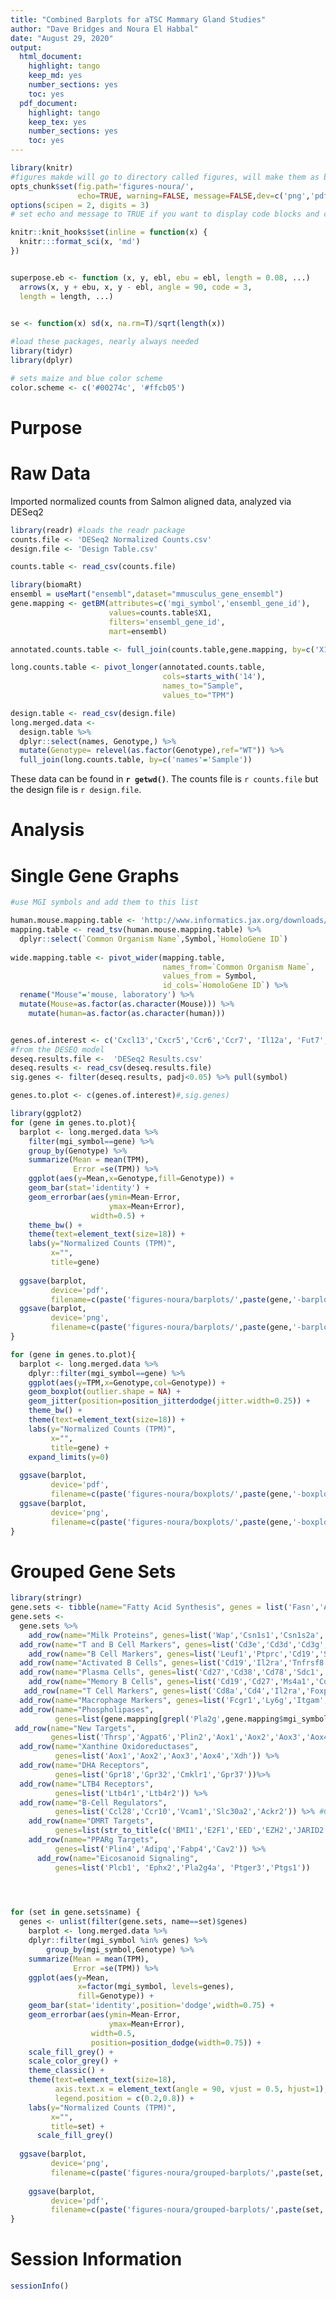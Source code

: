 ```yaml
---
title: "Combined Barplots for aTSC Mammary Gland Studies"
author: "Dave Bridges and Noura El Habbal"
date: "August 29, 2020"
output:
  html_document:
    highlight: tango
    keep_md: yes
    number_sections: yes
    toc: yes
  pdf_document:
    highlight: tango
    keep_tex: yes
    number_sections: yes
    toc: yes
---
```


```r
library(knitr)
#figures makde will go to directory called figures, will make them as both png and pdf files 
opts_chunk$set(fig.path='figures-noura/',
               echo=TRUE, warning=FALSE, message=FALSE,dev=c('png','pdf'))
options(scipen = 2, digits = 3)
# set echo and message to TRUE if you want to display code blocks and code output respectively

knitr::knit_hooks$set(inline = function(x) {
  knitr:::format_sci(x, 'md')
})


superpose.eb <- function (x, y, ebl, ebu = ebl, length = 0.08, ...)
  arrows(x, y + ebu, x, y - ebl, angle = 90, code = 3,
  length = length, ...)

  
se <- function(x) sd(x, na.rm=T)/sqrt(length(x))

#load these packages, nearly always needed
library(tidyr)
library(dplyr)

# sets maize and blue color scheme
color.scheme <- c('#00274c', '#ffcb05')
```

# Purpose

# Raw Data

Imported normalized counts from Salmon aligned data, analyzed via DESeq2

```r
library(readr) #loads the readr package
counts.file <- 'DESeq2 Normalized Counts.csv'
design.file <- 'Design Table.csv'

counts.table <- read_csv(counts.file) 

library(biomaRt)
ensembl = useMart("ensembl",dataset="mmusculus_gene_ensembl")
gene.mapping <- getBM(attributes=c('mgi_symbol','ensembl_gene_id'),
                      values=counts.table$X1,
                      filters='ensembl_gene_id',
                      mart=ensembl)

annotated.counts.table <- full_join(counts.table,gene.mapping, by=c('X1'='ensembl_gene_id'))

long.counts.table <- pivot_longer(annotated.counts.table,
                                  cols=starts_with('14'),
                                  names_to="Sample",
                                  values_to="TPM")

design.table <- read_csv(design.file)
long.merged.data <- 
  design.table %>%
  dplyr::select(names, Genotype,) %>%
  mutate(Genotype= relevel(as.factor(Genotype),ref="WT")) %>%
  full_join(long.counts.table, by=c('names'='Sample'))
```

These data can be found in **`r getwd()`**.  The counts file is `r counts.file` but the design file is `r design.file`.

# Analysis

# Single Gene Graphs

```r
#use MGI symbols and add them to this list

human.mouse.mapping.table <- 'http://www.informatics.jax.org/downloads/reports/HOM_MouseHumanSequence.rpt'
mapping.table <- read_tsv(human.mouse.mapping.table) %>%
  dplyr::select(`Common Organism Name`,Symbol,`HomoloGene ID`) 
  
wide.mapping.table <- pivot_wider(mapping.table,
                                  names_from=`Common Organism Name`,
                                  values_from = Symbol,
                                  id_cols=`HomoloGene ID`) %>%
  rename("Mouse"='mouse, laboratory') %>%
  mutate(Mouse=as.factor(as.character(Mouse))) %>%
    mutate(human=as.factor(as.character(human)))


genes.of.interest <- c('Cxcl13','Cxcr5','Ccr6','Ccr7', 'Il12a', 'Fut7', 'Tnfsf14', 'Cr2', 'Azgp1','Aicda', 'Lef1', 'Cd19', 'Cd22', 'Siglecg','Foxp3', 'Cxcr5', 'Ntrk1', 'Sstr4', 'Pla2g2d', 'Pla2g5', 'Pla2g3','Pla2g4f','Pla2g6', 'Cyp4f18', 'Agtr2', 'Fabp3', 'Zan', 'Cntnap2', 'Foxp3', 'Pax5','Il10', 'Pcdha10','Cnr2', 'Kcna1', 'Azgp1', 'Lef1', 'Cd79a','Cd3d', 'Cd247', 'Cd4', 'Cd3g', 'Cd28', 'Cd3e', 'Ccr7', 'Lck', 'Blk', 'Itk', 'Syk', 'Myoz2', 'Mypn', 'Mybph', 'Myom2', 'Myh8', 'Myh7', 'Myh4', 'Myh1', 'Myl2','Myl1', 'MYPF', 'Acta1','Ryr1','Csrp3','Prkag3', 'Tnnt2','Tnnt3', 'Acaca', 'Srebf1', 'Acly', 'Fasn', 'Rps6kb1', 'Eif4ebp1', 'Acat1','Akt1', 'Rps14', 'Plin1', 'Plin2',  'Fabp4', 'Dgat1', 'Dgat2', 'Lpl', 'Pnpla2', 'Gpat3', 'Acsl1', 'Acsl3', 'Acsl4', 'Acsl5', 'Acsl6', 'Elovl1', 'Elovl2', 'Elovl3', 'Elovl4', 'Elovl5', 'Elovl6', 'Elovl7', 'Scd1', 'Scd2', 'Scd3', 'Scd4', 'Fads1', 'Fads2','Fads2b','Fads3','Fads6', 'Mfsd2a', 'Mfsd6', 'Mfsd8', 'Mfs10', 'Mfsd14a', 'Mfsd14b', 'Cyp2d34', 'Cyp4f18', 'Cyp1a2', 'Cyp2c50', 'Cyp4a12a', 'Cyp4a12b', 'Cyp2c50') #you can choose any gene name  but by default it show the sig genes , previously this code had c('Fasn','Wap','Csn2','Insr') UNCERTAIN about CNR3 to find homologous if it is pcdha10 or not, used Pcdha10 for mouse which has different homologene ID number that that of humans; MYPF does not exist as a gene (possible typo? when indeed it is MYLF?); 
#from the DESEQ model
deseq.results.file <-  'DESeq2 Results.csv'
deseq.results <- read_csv(deseq.results.file)
sig.genes <- filter(deseq.results, padj<0.05) %>% pull(symbol)

genes.to.plot <- c(genes.of.interest)#,sig.genes)
```

```r
library(ggplot2)
for (gene in genes.to.plot){
  barplot <- long.merged.data %>%
    filter(mgi_symbol==gene) %>%
    group_by(Genotype) %>%
    summarize(Mean = mean(TPM),
              Error =se(TPM)) %>%
    ggplot(aes(y=Mean,x=Genotype,fill=Genotype)) +
    geom_bar(stat='identity') +
    geom_errorbar(aes(ymin=Mean-Error,
                      ymax=Mean+Error),
                  width=0.5) +
    theme_bw() +
    theme(text=element_text(size=18)) +
    labs(y="Normalized Counts (TPM)",
         x="",
         title=gene)
  
  ggsave(barplot,
         device='pdf',
         filename=c(paste('figures-noura/barplots/',paste(gene,'-barplot.pdf', sep=''), sep=''))) 
  ggsave(barplot, 
         device='png',
         filename=c(paste('figures-noura/barplots/',paste(gene,'-barplot.png', sep=''), sep='')))
}
```

```r
for (gene in genes.to.plot){
  barplot <- long.merged.data %>%
    dplyr::filter(mgi_symbol==gene) %>%
    ggplot(aes(y=TPM,x=Genotype,col=Genotype)) +
    geom_boxplot(outlier.shape = NA) +
    geom_jitter(position=position_jitterdodge(jitter.width=0.25)) +
    theme_bw() +
    theme(text=element_text(size=18)) +
    labs(y="Normalized Counts (TPM)",
         x="",
         title=gene) +
    expand_limits(y=0)
  
  ggsave(barplot,
         device='pdf',
         filename=c(paste('figures-noura/boxplots/',paste(gene,'-boxplot.pdf', sep=''), sep=''))) 
  ggsave(barplot, 
         device='png',
         filename=c(paste('figures-noura/boxplots/',paste(gene,'-boxplot.png', sep=''), sep='')))
}
```

# Grouped Gene Sets

```r
library(stringr)
gene.sets <- tibble(name="Fatty Acid Synthesis", genes = list('Fasn','Acly','Acaca'))
gene.sets <- 
  gene.sets %>% 
    add_row(name="Milk Proteins", genes=list('Wap','Csn1s1','Csn1s2a','Csn1s2b','Csn2','Csn3','Lalba','Ltf')) %>%
  add_row(name="T and B Cell Markers", genes=list('Cd3e','Cd3d','Cd3g','Ptprc','Cd19')) %>% #CD3, CD45(Ptprc), CD19
    add_row(name="B Cell Markers", genes=list('Leuf1','Ptprc','Cd19','Sdc1','Tnfrsf13b','Spn','Cd79a')) %>% #see https://www.novusbio.com/antibody-news/how-to-identify-b-cell-subsets-using-flow-cytometry CD45(Leufr), CD45R/B220(Ptprc), CD19, CD138(Sdc1), TACI(Tnfrsf13b), CD43(Spn)
  add_row(name="Activated B Cells", genes=list('Cd19','Il2ra','Tnfrsf8')) %>%
  add_row(name="Plasma Cells", genes=list('Cd27','Cd38','Cd78','Sdc1','Slamf7','Il6')) %>%  
    add_row(name="Memory B Cells", genes=list('Cd19','Cd27','Ms4a1','Cd40','Cd80','	Pdcd1lg2','Cxcr3','Cxcr5','Cxcr6')) %>%  
   add_row(name="T Cell Markers", genes=list('Cd8a','Cd4','Il2ra','Foxp3','Il7r')) %>% #CD8 (Killer), CD4 (helper), CD25(Il2ra)/FoxP3,CD127(Il7r) Tregs)
  add_row(name="Macrophage Markers", genes=list('Fcgr1','Ly6g','Itgam','Itgax','Csf1r')) %>% #CD64=Fcgr1,CD11B=Itgam,CD11C=Itgax, CD115=Csf1r 
  add_row(name="Phospholipases",
          genes=list(gene.mapping[grepl('Pla2g',gene.mapping$mgi_symbol),]$mgi_symbol)) %>%
 add_row(name="New Targets",
         genes=list('Thrsp','Agpat6','Plin2','Aox1','Aox2','Aox3','Aox4','Btn1a1','Btn1a2')) %>%
  add_row(name="Xanthine Oxidoreductases",
          genes=list('Aox1','Aox2','Aox3','Aox4','Xdh')) %>%
  add_row(name="DHA Receptors",
          genes=list('Gpr18','Gpr32','Cmklr1','Gpr37'))%>%
  add_row(name="LTB4 Receptors",
          genes=list('Ltb4r1','Ltb4r2')) %>%
  add_row(name="B-Cell Regulators",
          genes=list('Ccl28','Ccr10','Vcam1','Slc30a2','Ackr2')) %>% #CCL28 binds to CCR10 on B-cells (see http://dx.doi.org/10.1007/s10911-010-9188-7 and its ref45). VCAM-1 blocking decreases IgA secretion (ref 52)
    add_row(name="DMRT Targets",
          genes=list(str_to_title(c('BMI1','E2F1','EED','EZH2','JARID2','KLF4','MTF2','MYBL2','MYC','PAX3','PHC1','PPARD','RNF2','SMAD4','SMARCA4','STAT3','SUZ12','TP53','ZNF217')))) %>% # from https://maayanlab.cloud/Harmonizome/gene/DMRT2 CHEA Transcription Factor Targets
    add_row(name="PPARg Targets",
          genes=list('Plin4','Adipq','Fabp4','Cav2')) %>%
      add_row(name="Eicosanoid Signaling",
          genes=list('Plcb1', 'Ephx2','Pla2g4a', 'Ptger3','Ptgs1'))
  



for (set in gene.sets$name) {
  genes <- unlist(filter(gene.sets, name==set)$genes)
    barplot <- long.merged.data %>%
    dplyr::filter(mgi_symbol %in% genes) %>%
        group_by(mgi_symbol,Genotype) %>%
    summarize(Mean = mean(TPM),
              Error =se(TPM)) %>%
    ggplot(aes(y=Mean,
               x=factor(mgi_symbol, levels=genes),
               fill=Genotype)) +
    geom_bar(stat='identity',position='dodge',width=0.75) +
    geom_errorbar(aes(ymin=Mean-Error,
                      ymax=Mean+Error),
                  width=0.5,
                  position=position_dodge(width=0.75)) +
    scale_fill_grey() +
    scale_color_grey() +
    theme_classic() +
    theme(text=element_text(size=18),
          axis.text.x = element_text(angle = 90, vjust = 0.5, hjust=1),
          legend.position = c(0.2,0.8)) +
    labs(y="Normalized Counts (TPM)",
         x="",
         title=set) +
      scale_fill_grey()
    
  ggsave(barplot, 
         device='png',
         filename=c(paste('figures-noura/grouped-barplots/',paste(set,' Plot.png', sep=''), sep='')))
  
    ggsave(barplot, 
         device='pdf',
         filename=c(paste('figures-noura/grouped-barplots/',paste(set,' Plot.pdf', sep=''), sep='')))
}
```

# Session Information

```r
sessionInfo()
```